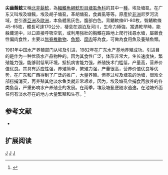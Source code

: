{{Speciesbox 
| taxon = Clarias gariepinus
| image = Clarias garie 080516 9142 tdp.jpg
| status = NE
| status_system = IUCN3.1
| authority = [[Burchell|Burchell]], 1822
| synonyms = *''Clarias capensis''<br /><small>Valenciennes, 1840</small>
*''Clarias depressus''<br /><small>Myers, 1925</small>
*''Clarias guentheri''<br /><small>Pfeffer, 1896</small>
*''Clarias lazera''<br /><small>Valenciennes, 1840</small>
*''Clarias longiceps''<br /><small>Boulenger, 1899</small>
*''Clarias macracanthus''<br /><small>Günther, 1864</small>
*''Clarias malaris''<br /><small>Nichols & Griscom, 1917</small>
}}

'''尖齒鬍鯰'''又稱[[北非鬍鯰|北非鬍鯰]]，為[[輻鰭魚綱|輻鰭魚綱]][[鯰形目|鯰形目]][[塘虱魚科|塘虱魚科]]的其中一[[種|種]]，埃及塘虱，在广东又叫埃及塘鲺，埃及胡子塘虱，革胡塘虱，食粪虱等等。原產於[[非洲|非洲]]尼罗河流域，並引進[[亞洲|亞洲]]及[[歐洲|歐洲]]，本魚體黑灰色，腹部白色。背鰭軟條61-80枚，臀鰭軟條45-65枚，體長可達170公分，棲息在湖泊及河川，生命力極強，當遇乾旱時，能躲藏泥中，以口直接呼吸空氣，或利用強壯的胸鰭在路地上爬行找尋水塘，屬雜食性偏肉食性，主要以[[無脊椎動物|無脊椎動物]]、[[魚類|魚類]]、[[腐肉|腐肉]]等為食，可做為食用魚及養殖魚類。

1981年中国水产养殖部门从埃及引进，1982年在广东水产基地养殖成功。引进目的是作为一种优质水产品物种的。因为其食性广泛，体形非常大，生长速度快，繁殖能力强，能够耐低氧环境，抵抗病害能力强，养殖技术门槛低，产量高，营养价值优良。其具有适应性强，养殖简单，繁殖力强，产量很高，营养价值优良等优势，在广东和广西得到了广泛的推广，大量养殖。但养过埃及塘虱的池塘，很难全部捞捕消灭，再养殖其他淡水鱼类就非常艰难，因为，埃及塘虱会捕食再放养的各类鱼苗，严重影响水产养殖业的发展。在雨季，埃及塘虱便随水逃逸，在池塘外面任何有淡水存在的地方大量繁殖和生存。<ref>{{cite web |title=埃及塘虱泛滥成灾，广东人根本不吃，为什么不成为桌中食盘中餐？ |url=https://baijiahao.baidu.com/s?id=1707761781164860840&wfr=spider&for=pc |website=百度新闻}}</ref>

==参考文献==
*{{FishBase_species|genus=Clarias|species=gariepinus|year=2011|month=12}}

== 扩展阅读 ==
{{refbegin}}
{{wikispecies-inline|Clarias gariepinus|尖齒鬍鯰}}
{{refend}}
{{Taxonbar|from=Q387344}}

[[Category:食用魚|J]]
[[Category:鬍鯰屬|J]]
[[Category:1822年描述的魚類|J]]
